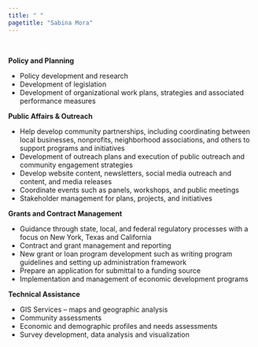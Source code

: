 ```yaml
---
title: " "
pagetitle: "Sabina Mora"
---
```


<link rel="stylesheet" href="styles.css" type="text/css">

&nbsp;  

**Policy and Planning**

* Policy development and research 
* Development of legislation 
* Development of organizational work plans, strategies and associated performance measures 

**Public Affairs & Outreach** 

* Help develop community partnerships, including coordinating between local businesses, nonprofits, neighborhood associations, and others to support programs and initiatives
* Development of outreach plans and execution of public outreach and community engagement strategies
* Develop website content, newsletters, social media outreach and content, and media releases 
* Coordinate events such as panels, workshops, and public meetings
* Stakeholder management for plans, projects, and initiatives 

**Grants and Contract Management** 

* Guidance through state, local, and federal regulatory processes with a focus on New York, Texas and California
* Contract and grant management and reporting 
* New grant or loan program development such as writing program guidelines and setting up administration framework
* Prepare an application for submittal to a funding source 
* Implementation and management of economic development programs

**Technical Assistance** 

* GIS Services – maps and geographic analysis 
* Community assessments
* Economic and demographic profiles and needs assessments 
* Survey development, data analysis and visualization


